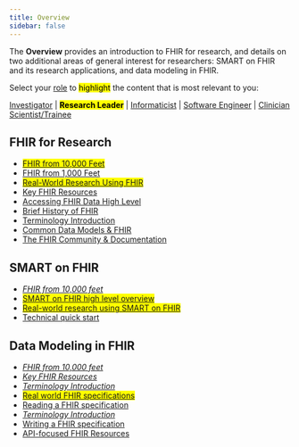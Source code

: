 ```yaml
---
title: Overview
sidebar: false
---
```


The **Overview** provides an introduction to FHIR for research, and details on two additional areas of general interest for researchers: SMART on FHIR and its research applications, and data modeling in FHIR.

Select your [role](/roles.html) to <mark>highlight</mark> the content that is most relevant to you:

<a href="#">Investigator</a> |
<a href="#" style="font-weight: bold; text-decoration: none;"><mark>Research Leader</mark></a> |
<a href="#">Informaticist</a> |
<a href="#">Software Engineer</a> |
<a href="#">Clinician Scientist/Trainee</a>

## FHIR for Research

-   <mark>[FHIR from 10,000 Feet](/modules/fhir-from-10000-ft.qmd)</mark>
-   [FHIR from 1,000 Feet](/modules/fhir-from-1000-ft.qmd)
-   <mark>[Real-World Research Using FHIR](/modules/fhir-research.qmd)</mark>
-   [Key FHIR Resources](/modules/10-intro--key-fhir-resources/index.html)
-   [Accessing FHIR Data High Level](/modules/10-intro--accessing-fhir-data/index.html)
-   [Brief History of FHIR](/modules/10-intro--brief-history-of-fhir/index.html)
-   [Terminology Introduction](/modules/10-intro--terminology-introduction/index.html)
-   [Common Data Models & FHIR](/modules/10-intro--common-data-models-and-fhir/index.html)
-   [The FHIR Community & Documentation](/modules/fhir-community.qmd)

## SMART on FHIR

-   [*FHIR from 10,000 feet*](/modules//index.html)
-   <mark>[SMART on FHIR high level overview](/modules/20-intro-smart-on-fhir--overview/index.html)</mark>
-   <mark>[Real-world research using SMART on FHIR](/modules/20-intro-smart-on-fhir--real-world-research/index.html)</mark>
-   [Technical quick start](/modules/20-intro-smart-on-fhir--technical-quick-start/index.html)

## Data Modeling in FHIR

-   [*FHIR from 10,000 feet*](/modules/fhir-from-10000-ft.qmd)
-   [*Key FHIR Resources*](/modules/10-intro--key-fhir-resources/index.html)
-   [*Terminology Introduction*](/modules/10-intro--key-fhir-resources/index.html)
-   <mark>[Real world FHIR specifications](/modules/30-fhir-data-modeling--real-world-ig/index.html)</mark>
-   [Reading a FHIR specification](/modules/30-fhir-data-modeling--reading-ig/index.html)
-   [*Terminology Introduction*](/modules/10-intro--terminology-introduction/index.html)
-   [Writing a FHIR specification](/modules/30-fhir-data-modeling--writing-ig/index.html)
-   [API-focused FHIR Resources](/modules/30-fhir-data-modeling--api-focused-fhir-resources/index.html)